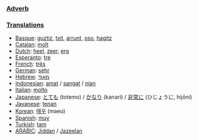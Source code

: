 ===[[Adverb]]===


===[[Translation]]s===
*[[Basque]]: [[guztiz]], [[txit]], [[arrunt]], [[oso]], [[hagitz]]
*[[Catalan]]: [[molt]]
*[[Dutch]]: [[heel]], [[zeer]], [[erg]]
*[[Esperanto]]: [[tre]]
*[[French]]: [[très]]
*[[German]]: [[sehr]]
*[[Hebrew]]: [[מאוד]]
*[[Indonesian]]: [[amat]] / [[sangat]] / [[nian]]
*[[Italian]]: [[molto]]
*[[Japanese]]: [[とても]] (totemo) / [[かなり]] (kanari) / [[非常に]] (ひじょうに, hijōni)
*[[Javanese]]: [[tenan]]
*[[Korean]]: [[매우]] (maeu)
*[[Spanish]]: [[muy]]
*[[Turkish]]: [[tam]]
*[[ARABIC]]: [[Jiddan]] / [[Jazeelan]]